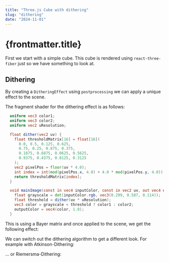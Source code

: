 ```yaml
---
title: "Three.js Cube with dithering"
slug: "dithering"
date: "2024-11-01"
---
```


# {frontmatter.title}

First we start with a simple cube. This cube is rendered using `react-three-fiber` just so we have something to look at.


<div className="w-full max-w-lg h-96 rounded-lg shadow-lg bg-slate-100 overflow-hidden">
  <CubeScene client:load />
</div>

## Dithering

By creating a `DitheringEffect` using `postprocessing` we can apply a unique effect to the scene.

The fragment shader for the dithering effect is as follows:

```glsl
  uniform vec3 color1;
  uniform vec3 color2;
  uniform vec2 uResolution;

  float dither(vec2 uv) {
    float thresholdMatrix[16] = float[16](
      0.0, 0.5, 0.125, 0.625,
      0.75, 0.25, 0.875, 0.375,
      0.1875, 0.6875, 0.0625, 0.5625,
      0.9375, 0.4375, 0.8125, 0.3125
    );
    vec2 pixelPos = floor(uv * 4.0);
    int index = int(mod(pixelPos.x, 4.0) + 4.0 * mod(pixelPos.y, 4.0));
    return thresholdMatrix[index];
  }

  void mainImage(const in vec4 inputColor, const in vec2 uv, out vec4 outputColor) {
    float grayscale = dot(inputColor.rgb, vec3(0.299, 0.587, 0.114));
    float threshold = dither(uv * uResolution);
    vec3 color = grayscale < threshold ? color1 : color2;
    outputColor = vec4(color, 1.0);
  }
```

This is using a Bayer matrix and once applied to the scene, we get the following effect:


<div className="w-full max-w-lg h-96 rounded-lg shadow-lg bg-slate-100 overflow-hidden">
  <DitheredScene client:load type="bayer" />
</div>

We can switch out the dithering algorithm to get a different look. For example with Atkinson-Dithering:

<div className="w-full max-w-lg h-96 rounded-lg shadow-lg bg-slate-100 overflow-hidden">
  <DitheredScene client:load type="atkinson" />
</div>

... or Riemersma-Dithering:

<div className="w-full max-w-lg h-96 rounded-lg shadow-lg bg-slate-100 overflow-hidden">
  <DitheredScene client:load type="riemersma" />
</div>
